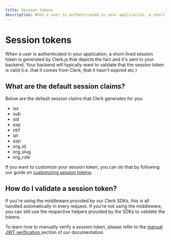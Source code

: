 ```yaml
---
title: Session tokens
description: When a user is authenticated in your application, a short-lived session token is generated by Clerk.js that depicts the fact and it's sent to your backend. Your backend will typically want to validate that the session token is valid (i.e. that it comes from Clerk, that it hasn't expired etc.)
---
```


# Session tokens

When a user is authenticated in your application, a short-lived session token is generated by Clerk.js that depicts the fact and it's sent to your backend. Your backend will typically want to validate that the session token is valid (i.e. that it comes from Clerk, that it hasn't expired etc.)

## What are the default session claims?

Below are the default session claims that Clerk generates for you:

* iss
* sub
* sid
* exp
* nbf
* iat
* azp
* org_id
* org_slug
* org_role

If you want to customize your session token, you can do that by following our guide on [customizing session tokens](/docs/backend-requests/making/custom-session-token).

## How do I validate a session token?

If you're using the middleware provided by our Clerk SDKs, this is all handled automatically in every request. If you're not using the middleware, you can still use the respective helpers provided by the SDKs to validate the tokens.

To learn how to manually verify a session token, please refer to the [manual JWT verification ](/docs/backend-requests/handling/manual-jwt) section of our documentation.
